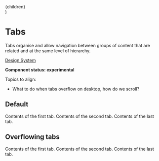 
  <div style={{ paddingTop: '20px' }}>{children}</div>
)

<Meta title="UI/Tabs" component={Tabs} />

# Tabs

Tabs organise and allow navigation between groups of content that are related and at the same level of hierarchy.

[Design System](https://designsystem.amsterdam.nl/7awj1hc9f/p/15737c-tab-navigation)

**Component status: experimental**

Topics to align:

- What to do when tabs overflow on desktop, how do we scroll?

## Default

<Preview>
  <Story name="Default">
    <Tabs label="An example of tabs">
      <Tab id="one" label="First">
        <PaddedContent>Contents of the first tab.</PaddedContent>
      </Tab>
      <Tab id="two" label="Second">
        <PaddedContent>Contents of the second tab.</PaddedContent>
      </Tab>
      <Tab id="three" label="Last">
        <PaddedContent>Contents of the last tab.</PaddedContent>
      </Tab>
    </Tabs>
  </Story>
</Preview>

## Overflowing tabs

<Preview>
  <Story
    name="Overflowing tabs"
    parameters={{
      viewport: { defaultViewport: 'mobile1' },
    }}
  >
    <Tabs label="An example of overflowing tabs">
      <Tab id="one" label="First with a long label">
        <PaddedContent>Contents of the first tab.</PaddedContent>
      </Tab>
      <Tab id="two" label="Second with a long label">
        <PaddedContent>Contents of the second tab.</PaddedContent>
      </Tab>
      <Tab id="three" label="Third with a long label">
        <PaddedContent>Contents of the last tab.</PaddedContent>
      </Tab>
    </Tabs>
  </Story>
</Preview>
